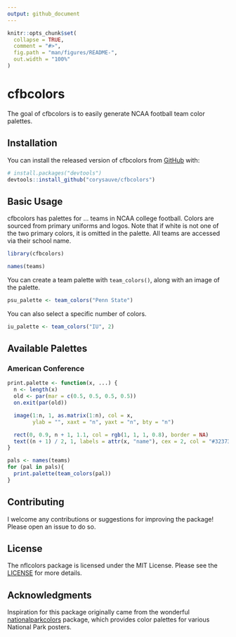 ```yaml
---
output: github_document
---
```


<!-- README.md is generated from README.Rmd. Please edit that file -->

```r
knitr::opts_chunk$set(
  collapse = TRUE,
  comment = "#>",
  fig.path = "man/figures/README-",
  out.width = "100%"
)
```

# cfbcolors

<!-- badges: start -->
<!-- badges: end -->

The goal of cfbcolors is to easily generate NCAA football team color palettes.

## Installation

You can install the released version of cfbcolors from [GitHub](https://github.com/) with:

```r
# install.packages("devtools")
devtools::install_github("corysauve/cfbcolors")
```

## Basic Usage 

cfbcolors has palettes for ... teams in NCAA college football. Colors are sourced from primary uniforms and logos. Note that if white is not one of the two primary colors, it is omitted in the palette. All teams are accessed via their school name.
```r
library(cfbcolors)

names(teams)
```

You can create a team palette with `team_colors()`, along with an image of the palette.
```r
psu_palette <- team_colors("Penn State")
```

You can also select a specific number of colors. 
```r
iu_palette <- team_colors("IU", 2)
```

## Available Palettes 

### American Conference 
```r
print.palette <- function(x, ...) {
  n <- length(x)
  old <- par(mar = c(0.5, 0.5, 0.5, 0.5))
  on.exit(par(old))

  image(1:n, 1, as.matrix(1:n), col = x,
        ylab = "", xaxt = "n", yaxt = "n", bty = "n")

  rect(0, 0.9, n + 1, 1.1, col = rgb(1, 1, 1, 0.8), border = NA)
  text((n + 1) / 2, 1, labels = attr(x, "name"), cex = 2, col = "#32373D")
}

pals <- names(teams)
for (pal in pals){
  print.palette(team_colors(pal))
}
```

## Contributing 

I welcome any contributions or suggestions for improving the package! Please open an issue to do so.

## License 

The nflcolors package is licensed under the MIT License. Please see the [LICENSE](LICENSE.md) for more details.

## Acknowledgments 

Inspiration for this package originally came from the wonderful [nationalparkcolors](https://github.com/katiejolly/nationalparkcolors) package, which provides color palettes for various National Park posters.
